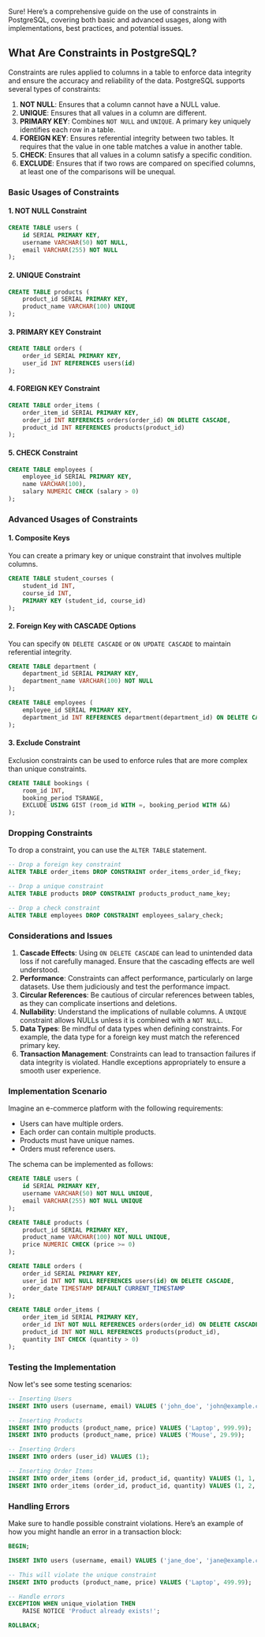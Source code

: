 Sure! Here’s a comprehensive guide on the use of constraints in PostgreSQL, covering both basic and advanced usages, along with implementations, best practices, and potential issues.

## What Are Constraints in PostgreSQL?

Constraints are rules applied to columns in a table to enforce data integrity and ensure the accuracy and reliability of the data. PostgreSQL supports several types of constraints:

1. **NOT NULL**: Ensures that a column cannot have a NULL value.
2. **UNIQUE**: Ensures that all values in a column are different.
3. **PRIMARY KEY**: Combines `NOT NULL` and `UNIQUE`. A primary key uniquely identifies each row in a table.
4. **FOREIGN KEY**: Ensures referential integrity between two tables. It requires that the value in one table matches a value in another table.
5. **CHECK**: Ensures that all values in a column satisfy a specific condition.
6. **EXCLUDE**: Ensures that if two rows are compared on specified columns, at least one of the comparisons will be unequal.

### Basic Usages of Constraints

#### 1. NOT NULL Constraint

```sql
CREATE TABLE users (
    id SERIAL PRIMARY KEY,
    username VARCHAR(50) NOT NULL,
    email VARCHAR(255) NOT NULL
);
```

#### 2. UNIQUE Constraint

```sql
CREATE TABLE products (
    product_id SERIAL PRIMARY KEY,
    product_name VARCHAR(100) UNIQUE
);
```

#### 3. PRIMARY KEY Constraint

```sql
CREATE TABLE orders (
    order_id SERIAL PRIMARY KEY,
    user_id INT REFERENCES users(id)
);
```

#### 4. FOREIGN KEY Constraint

```sql
CREATE TABLE order_items (
    order_item_id SERIAL PRIMARY KEY,
    order_id INT REFERENCES orders(order_id) ON DELETE CASCADE,
    product_id INT REFERENCES products(product_id)
);
```

#### 5. CHECK Constraint

```sql
CREATE TABLE employees (
    employee_id SERIAL PRIMARY KEY,
    name VARCHAR(100),
    salary NUMERIC CHECK (salary > 0)
);
```

### Advanced Usages of Constraints

#### 1. Composite Keys

You can create a primary key or unique constraint that involves multiple columns.

```sql
CREATE TABLE student_courses (
    student_id INT,
    course_id INT,
    PRIMARY KEY (student_id, course_id)
);
```

#### 2. Foreign Key with CASCADE Options

You can specify `ON DELETE CASCADE` or `ON UPDATE CASCADE` to maintain referential integrity.

```sql
CREATE TABLE department (
    department_id SERIAL PRIMARY KEY,
    department_name VARCHAR(100) NOT NULL
);

CREATE TABLE employees (
    employee_id SERIAL PRIMARY KEY,
    department_id INT REFERENCES department(department_id) ON DELETE CASCADE
);
```

#### 3. Exclude Constraint

Exclusion constraints can be used to enforce rules that are more complex than unique constraints.

```sql
CREATE TABLE bookings (
    room_id INT,
    booking_period TSRANGE,
    EXCLUDE USING GIST (room_id WITH =, booking_period WITH &&)
);
```

### Dropping Constraints

To drop a constraint, you can use the `ALTER TABLE` statement.

```sql
-- Drop a foreign key constraint
ALTER TABLE order_items DROP CONSTRAINT order_items_order_id_fkey;

-- Drop a unique constraint
ALTER TABLE products DROP CONSTRAINT products_product_name_key;

-- Drop a check constraint
ALTER TABLE employees DROP CONSTRAINT employees_salary_check;
```

### Considerations and Issues

1. **Cascade Effects**: Using `ON DELETE CASCADE` can lead to unintended data loss if not carefully managed. Ensure that the cascading effects are well understood.
2. **Performance**: Constraints can affect performance, particularly on large datasets. Use them judiciously and test the performance impact.
3. **Circular References**: Be cautious of circular references between tables, as they can complicate insertions and deletions.
4. **Nullability**: Understand the implications of nullable columns. A `UNIQUE` constraint allows NULLs unless it is combined with a `NOT NULL`.
5. **Data Types**: Be mindful of data types when defining constraints. For example, the data type for a foreign key must match the referenced primary key.
6. **Transaction Management**: Constraints can lead to transaction failures if data integrity is violated. Handle exceptions appropriately to ensure a smooth user experience.

### Implementation Scenario

Imagine an e-commerce platform with the following requirements:

- Users can have multiple orders.
- Each order can contain multiple products.
- Products must have unique names.
- Orders must reference users.

The schema can be implemented as follows:

```sql
CREATE TABLE users (
    id SERIAL PRIMARY KEY,
    username VARCHAR(50) NOT NULL UNIQUE,
    email VARCHAR(255) NOT NULL UNIQUE
);

CREATE TABLE products (
    product_id SERIAL PRIMARY KEY,
    product_name VARCHAR(100) NOT NULL UNIQUE,
    price NUMERIC CHECK (price >= 0)
);

CREATE TABLE orders (
    order_id SERIAL PRIMARY KEY,
    user_id INT NOT NULL REFERENCES users(id) ON DELETE CASCADE,
    order_date TIMESTAMP DEFAULT CURRENT_TIMESTAMP
);

CREATE TABLE order_items (
    order_item_id SERIAL PRIMARY KEY,
    order_id INT NOT NULL REFERENCES orders(order_id) ON DELETE CASCADE,
    product_id INT NOT NULL REFERENCES products(product_id),
    quantity INT CHECK (quantity > 0)
);
```

### Testing the Implementation

Now let's see some testing scenarios:

```sql
-- Inserting Users
INSERT INTO users (username, email) VALUES ('john_doe', 'john@example.com');

-- Inserting Products
INSERT INTO products (product_name, price) VALUES ('Laptop', 999.99);
INSERT INTO products (product_name, price) VALUES ('Mouse', 29.99);

-- Inserting Orders
INSERT INTO orders (user_id) VALUES (1);

-- Inserting Order Items
INSERT INTO order_items (order_id, product_id, quantity) VALUES (1, 1, 1);
INSERT INTO order_items (order_id, product_id, quantity) VALUES (1, 2, 2);
```

### Handling Errors

Make sure to handle possible constraint violations. Here’s an example of how you might handle an error in a transaction block:

```sql
BEGIN;

INSERT INTO users (username, email) VALUES ('jane_doe', 'jane@example.com');

-- This will violate the unique constraint
INSERT INTO products (product_name, price) VALUES ('Laptop', 499.99);

-- Handle errors
EXCEPTION WHEN unique_violation THEN
    RAISE NOTICE 'Product already exists!';

ROLLBACK;
```
